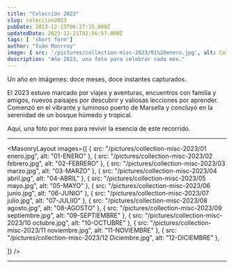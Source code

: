 ```yaml
---
title: "Colección 2023"
slug: coleccion2023
pubDate: 2023-12-13T06:27:15.000Z
updatedDate: 2023-12-21T02:56:57.000Z
tags: [ 'short form']
author: "Iván Monrroy"
image: { src: '/pictures/collection-misc-2023/01%20enero.jpg', alt: Coleccion2023, positionx: 50%, positiony: 40%, width: 100%, height: 100%}
description: "Año 2023, una foto para celebrar cada mes."
---
```


Un año en imágenes: doce meses, doce instantes capturados.

El 2023 estuvo marcado por viajes y aventuras, encuentros con familia y amigos, nuevos paisajes por descubrir y valiosas lecciones por aprender. Comenzó en el vibrante y luminoso puerto de Marsella y concluyó en la serenidad de un bosque húmedo y tropical.

Aquí, una foto por mes para revivir la esencia de este recorrido.

---


<MasonryLayout images={[
        { src: "/pictures/collection-misc-2023/01 enero.jpg", alt: "01-ENERO" },
        { src: "/pictures/collection-misc-2023/02 febrero.jpg", alt: "02-FEBRERO" },
        { src: "/pictures/collection-misc-2023/03 marzo.jpg", alt: "03-MARZO" },
        { src: "/pictures/collection-misc-2023/04 abril.jpg", alt: "04-ABRIL" },
        { src: "/pictures/collection-misc-2023/05 mayo.jpg", alt: "05-MAYO" },
        { src: "/pictures/collection-misc-2023/06 junio.jpg", alt: "06-JUNIO" },
        { src: "/pictures/collection-misc-2023/07 julio.jpg", alt: "07-JULIIO" },
        { src: "/pictures/collection-misc-2023/08 agosto.jpg", alt: "08-AGOSTO" },
        { src: "/pictures/collection-misc-2023/09 septiembre.jpg", alt: "09-SEPTIEMBRE" },
        { src: "/pictures/collection-misc-2023/10 octubre.jpg", alt: "10-OCTUBRE" },
        { src: "/pictures/collection-misc-2023/11 noviembre.jpg", alt: "11-NOVIEMBRE" },
        { src: "/pictures/collection-misc-2023/12 Diciembre.jpg", alt: "12-DICIEMBRE" },

]} />
 

---